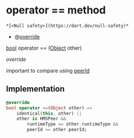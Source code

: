 # operator == method

    *[<Null safety>](https://dart.dev/null-safety)*

- @[override](https://api.flutter.dev/flutter/dart-core/override-constant.html)

[bool](https://api.flutter.dev/flutter/dart-core/bool-class.html) operator ==
([Object](https://api.flutter.dev/flutter/dart-core/Object-class.html) other)

_override_

<p>important to compare using <a href="../../hmssdk_flutter/HMSPeer/peerId">peerId</a></p>

## Implementation

```dart
@override
bool operator ==(Object other) =>
    identical(this, other) ||
    other is HMSPeer &&
        runtimeType == other.runtimeType &&
        peerId == other.peerId;
```
